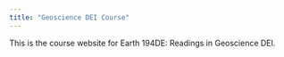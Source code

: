 ```yaml
---
title: "Geoscience DEI Course"
---
```


This is the course website for Earth 194DE: Readings in Geoscience DEI. 

